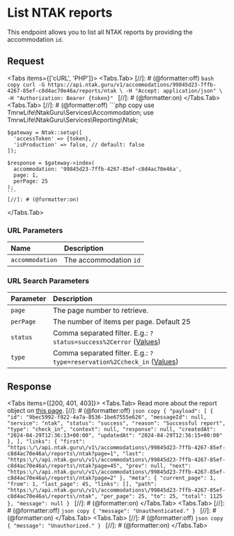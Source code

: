 
# List NTAK reports

This endpoint allows you to list all NTAK reports by providing the accommodation `id`.

## Request

<Protocol method="GET" path="/v1/accommodations/{accommodation}/reports/ntak" />

<Tabs items={['cURL', 'PHP']}>
  <Tabs.Tab>
    [//]: # (@formatter:off)
    ```bash copy
    curl -G https://api.ntak.guru/v1/accommodations/99845d23-7ffb-4267-85ef-c8d4ac70e46a/reports/ntak \
      -H "Accept: application/json" \
      -H "Authorization: Bearer {token}"
    ```
    [//]: # (@formatter:on)
  </Tabs.Tab>
  <Tabs.Tab>
    [//]: # (@formatter:off)
    ```php copy
    use TmrwLife\NtakGuru\Services\Accommodation;
    use TmrwLife\NtakGuru\Services\Reporting\Ntak;

    $gateway = Ntak::setup([
      'accessToken' => {token},
      'isProduction' => false, // default: false
    ]);

    $response = $gateway->index(
      accommodation: '99845d23-7ffb-4267-85ef-c8d4ac70e46a',
      page: 1,
      perPage: 25
    );
    ```
    [//]: # (@formatter:on)
  </Tabs.Tab>
</Tabs>

### URL Parameters

| Name            | Description            |
|:----------------|:-----------------------|
| `accommodation` | The accommodation `id` |

### URL Search Parameters

| Parameter | Description                                                                            |
|:----------|:---------------------------------------------------------------------------------------|
| `page`    | The page number to retrieve.                                                           |
| `perPage` | The number of items per page. Default 25                                               |
| `status`  | Comma separated filter. E.g.: `?status=success%2Cerror` ([Values](/reports#status))    |
| `type`    | Comma separated filter. E.g.: `?type=reservation%2Ccheck_in` ([Values](/reports#type)) |

## Response

<Tabs items={[200, 401, 403]}>
  <Tabs.Tab>
    <Callout type="info" emoji="ℹ️">
      Read more about the report object on [this page](/reports).
    </Callout>
    [//]: # (@formatter:off)
    ```json copy
    {
      "payload": [
        {
          "id": "9bec5992-f822-4a7a-8536-1be67555e626",
          "messageId": null,
          "service": "ntak",
          "status": "success",
          "reason": "Successful report",
          "type": "check_in",
          "context": null,
          "response": null,
          "createdAt": "2024-04-29T12:36:13+00:00",
          "updatedAt": "2024-04-29T12:36:15+00:00"
        },
      ],
      "links": {
        "first": "https:\/\/api.ntak.guru\/v1\/accommodations\/99845d23-7ffb-4267-85ef-c8d4ac70e46a\/reports\/ntak?page=1",
        "last": "https:\/\/api.ntak.guru\/v1\/accommodations\/99845d23-7ffb-4267-85ef-c8d4ac70e46a\/reports\/ntak?page=45",
        "prev": null,
        "next": "https:\/\/api.ntak.guru\/v1\/accommodations\/99845d23-7ffb-4267-85ef-c8d4ac70e46a\/reports\/ntak?page=2"
      },
      "meta": {
        "current_page": 1,
        "from": 1,
        "last_page": 45,
        "links": [],
        "path": "https:\/\/api.ntak.guru\/v1\/accommodations\/99845d23-7ffb-4267-85ef-c8d4ac70e46a\/reports\/ntak",
        "per_page": 25,
        "to": 25,
        "total": 1125
      },
      "message": null
    }
    ```
    [//]: # (@formatter:on)
  </Tabs.Tab>
  <Tabs.Tab>
    [//]: # (@formatter:off)
    ```json copy
    {
      "message": "Unauthenticated."
    }
    ```
    [//]: # (@formatter:on)
  </Tabs.Tab>
  <Tabs.Tab>
    [//]: # (@formatter:off)
    ```json copy
    {
      "message": "Unauthorized."
    }
    ```
    [//]: # (@formatter:on)
  </Tabs.Tab>
</Tabs>